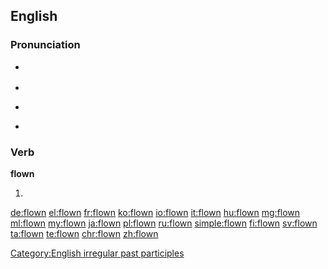 ==English==

===Pronunciation===
* {{a|UK}} {{IPA|/ˈfləʊn/}}
* {{rhymes|əʊn}}
* {{a|US}} {{IPA|/ˈfloʊn/}}
* {{audio|en-us-flown.ogg|Audio (US)|lang=en}}

===Verb===
'''flown'''

# {{past participle of|fly|lang=en}}

[[Category:English irregular past participles]]

[[de:flown]]
[[el:flown]]
[[fr:flown]]
[[ko:flown]]
[[io:flown]]
[[it:flown]]
[[hu:flown]]
[[mg:flown]]
[[ml:flown]]
[[my:flown]]
[[ja:flown]]
[[pl:flown]]
[[ru:flown]]
[[simple:flown]]
[[fi:flown]]
[[sv:flown]]
[[ta:flown]]
[[te:flown]]
[[chr:flown]]
[[zh:flown]]